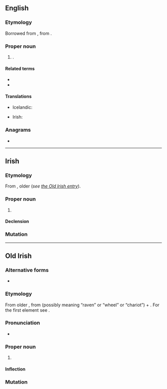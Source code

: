 ==English==
{{wikipedia}}

===Etymology===
Borrowed from {{bor|en|ga|-}}, from {{der|en|sga|Cormac}}.

===Proper noun===
{{en-proper noun}}

# {{given name|en|male|from=Irish}}.

====Related terms====
* {{l|en|Cormack}}
* {{l|en|Cormick}}

====Translations====
{{trans-top|male given name}}
* Icelandic: {{t+|is|Kormákur}}
{{trans-mid}}
* Irish: {{t|ga|Cormac}}
{{trans-bottom}}

===Anagrams===
* {{anagrams|en|a=accmor|comcar}}

----

==Irish==

===Etymology===
From {{inh|ga|sga|Cormac}}, older {{m|sga|Corbmac}} (''see [[#Old Irish|the Old Irish entry]]'').

===Proper noun===
{{ga-proper noun|m|Chormaic}}

# {{given name|ga|male|from=Old Irish}}

====Declension====
{{ga-decl-m1-nopl|C|ormac|ormaic}}

===Mutation===
{{ga-mut}}

----

==Old Irish==

===Alternative forms===
* {{l|sga|Corbmac}}

===Etymology===
From older {{m|sga|Corbmac}}, from {{m|sga|corb}} (possibly meaning “raven” or “wheel” or “chariot”) + {{m|sga|macc||son}}.  For the first element see {{m|ga|carbad}}.

===Pronunciation===
* {{IPA|sga|/ˈkormak/}}

===Proper noun===
{{head|sga|proper noun|g=m}}

# {{given name|sga|male}}

====Inflection====
{{sga-decl-o-masc|n=s|Cormaic}}

===Mutation===
{{sga-mutation|C|ormac}}